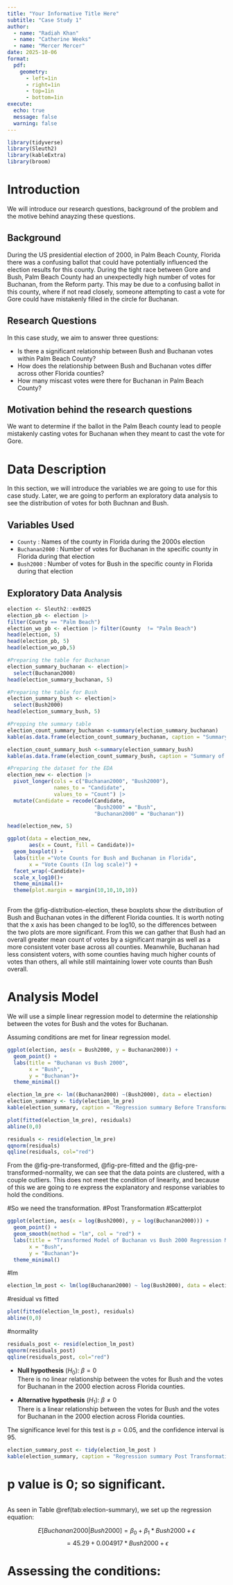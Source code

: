 ```yaml
---
title: "Your Informative Title Here"
subtitle: "Case Study 1" 
author:
  - name: "Radiah Khan"
  - name: "Catherine Weeks" 
  - name: "Mercer Mercer"
date: 2025-10-06
format: 
  pdf:
    geometry: 
      - left=1in
      - right=1in
      - top=1in
      - bottom=1in
execute: 
  echo: true
  message: false
  warning: false
---
```


```r
library(tidyverse)
library(Sleuth2)
library(kableExtra)
library(broom)
```

# Introduction {#sec-intro}

We will introduce our research questions, background of the problem and the motive behind anayzing these questions.

## Background {#sec-background}

During the US presidential election of 2000, in Palm Beach County, Florida there was a confusing ballot that could have potentially influenced the election results for this county. During the tight race between Gore and Bush, Palm Beach County had an unexpectedly high number of votes for Buchanan, from the Reform party. This may be due to a confusing ballot in this county, where if not read closely, someone attempting to cast a vote for Gore could have mistakenly filled in the circle for Buchanan.

## Research Questions {#sec-research}

In this case study, we aim to answer three questions:

-   Is there a significant relationship between Bush and Buchanan votes within Palm Beach County?
-   How does the relationship between Bush and Buchanan votes differ across other Florida counties?
-   How many miscast votes were there for Buchanan in Palm Beach County?

## Motivation behind the research questions {#sec-research-ques}

We want to determine if the ballot in the Palm Beach county lead to people mistakenly casting votes for Buchanan when they meant to cast the vote for Gore.

# Data Description {#sec-data}

In this section, we will introduce the variables we are going to use for this case study. Later, we are going to perform an exploratory data analysis to see the distribution of votes for both Buchnan and Bush.

## Variables Used {#sec-data-variables}

-   `County` : Names of the county in Florida during the 2000s election
-   `Buchanan2000` : Number of votes for Buchanan in the specific county in Florida during that election
-   `Bush2000` : Number of votes for Bush in the specific county in Florida during that election

## Exploratory Data Analysis {#sec-data-eda}

```r
election <- Sleuth2::ex0825
election_pb <- election |>
filter(County == "Palm Beach")
election_wo_pb <- election |> filter(County  != "Palm Beach")
head(election, 5)
head(election_pb, 5)
head(election_wo_pb,5)
```

```r
#Preparing the table for Buchanan
election_summary_buchanan <- election|>
  select(Buchanan2000)
head(election_summary_buchanan, 5)
```

```r
#Preparing the table for Bush
election_summary_bush <- election|>
  select(Bush2000)
head(election_summary_bush, 5)
```

```r
#Prepping the summary table 
election_count_summary_buchanan <-summary(election_summary_buchanan)
kable(as.data.frame(election_count_summary_buchanan, caption = "Summary of Vote Counts (Buchanan) in the 2000s Election"))
```

```r
election_count_summary_bush <-summary(election_summary_bush)
kable(as.data.frame(election_count_summary_bush, caption = "Summary of Vote Counts (Bush) in the 2000s Election"))
```

```r
#Preparing the dataset for the EDA 
election_new <- election |>
  pivot_longer(cols = c("Buchanan2000", "Bush2000"),
               names_to = "Candidate",
               values_to = "Count") |>
  mutate(Candidate = recode(Candidate,
                            "Bush2000" = "Bush",
                            "Buchanan2000" = "Buchanan"))

head(election_new, 5)

```

```r
ggplot(data = election_new,
       aes(x = Count, fill = Candidate))+
  geom_boxplot() +
  labs(title ="Vote Counts for Bush and Buchanan in Florida",
       x = "Vote Counts (In log scale)") +
  facet_wrap(~Candidate)+
  scale_x_log10()+
  theme_minimal()+
  theme(plot.margin = margin(10,10,10,10))  
  
```

From the @fig-distribution-election, these boxplots show the distribution of Bush and Buchanan votes in the different Florida counties. It is worth noting that the x axis has been changed to be log10, so the differences between the two plots are more significant. From this we can gather that Bush had an overall greater mean count of votes by a significant margin as well as a more consistent voter base across all counties. Meanwhile, Buchanan had less consistent voters, with some counties having much higher counts of votes than others, all while still maintaining lower vote counts than Bush overall.

# Analysis Model

We will use a simple linear regression model to determine the relationship between the votes for Bush and the votes for Buchanan.

Assuming conditions are met for linear regression model. 
```r
ggplot(election, aes(x = Bush2000, y = Buchanan2000)) +
  geom_point() +
  labs(title = "Buchanan vs Bush 2000",
       x = "Bush",
       y = "Buchanan")+
  theme_minimal()
```
```r
election_lm_pre <- lm((Buchanan2000) ~(Bush2000), data = election)
election_summary <- tidy(election_lm_pre)
kable(election_summary, caption = "Regression summary Before Transformation")
```
```r
plot(fitted(election_lm_pre), residuals)
abline(0,0)

```
```r
residuals <- resid(election_lm_pre)
qqnorm(residuals)
qqline(residuals, col="red")
```

From the @fig-pre-transformed, @fig-pre-fitted and the @fig-pre-transformed-normality, we can see that the data points are clustered, with a couple outliers. This does not meet the condition of linearity, and because of this we are going to re express the explanatory and response variables to hold the conditions. 

#So we need the transformation.
#Post Transformation
#Scatterplot 
```r
ggplot(election, aes(x = log(Bush2000), y = log(Buchanan2000))) +
  geom_point() +
  geom_smooth(method = "lm", col = "red") +
  labs(title = "Transformed Model of Buchanan vs Bush 2000 Regression Model",
       x = "Bush",
       y = "Buchanan")+
  theme_minimal()
```

#lm 
```r
election_lm_post <- lm(log(Buchanan2000) ~ log(Bush2000), data = election)

```
#residual vs fitted
```r
plot(fitted(election_lm_post), residuals)
abline(0,0)

```
#normality 
```r
residuals_post <- resid(election_lm_post)
qqnorm(residuals_post)
qqline(residuals_post, col="red")
```



-   **Null hypothesis** ($H_0$): $\beta = 0$\
    There is no linear relationship between the votes for Bush and the votes for Buchanan in the 2000 election across Florida counties.

-   **Alternative hypothesis** ($H_1$): $\beta \neq 0$\
    There is a linear relationship between the votes for Bush and the votes for Buchanan in the 2000 election across Florida counties.

The significance level for this test is $p = 0.05$, and the confidence interval is $95%$.

```r
election_summary_post <- tidy(election_lm_post )
kable(election_summary, caption = "Regression summary Post Transformation")
```
# p value is 0; so significant. 
```r

```



As seen in Table \@ref(tab:election-summary), we set up the regression equation:

$$E[Buchanan2000|Bush2000] = \beta_0 + \beta_1*Bush2000 + \epsilon$$ $$= 45.29 +  0.004917 *Bush2000 + \epsilon$$


# Assessing the conditions:

